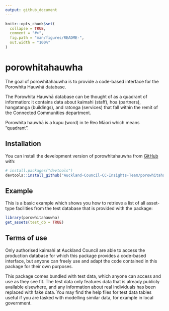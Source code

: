 ```yaml
---
output: github_document
---
```


<!-- README.md is generated from README.Rmd. Please edit that file -->

```r
knitr::opts_chunk$set(
  collapse = TRUE,
  comment = "#>",
  fig.path = "man/figures/README-",
  out.width = "100%"
)
```

# porowhitahauwha

<!-- badges: start -->
<!-- badges: end -->

The goal of porowhitahauwha is to provide a code-based interface for the Porowhita
Hauwhā database.

The Porowhita Hauwhā database can be thought of as a quadrant of information:
it contains data about kaimahi (staff), hoa (partners), hangatanga (buildings),
and ratonga (services) that fall within the remit of the Connected Communities
department.

Porowhita hauwhā is a kupu (word) in te Reo Māori which means "quadrant".

## Installation

You can install the development version of porowhitahauwha from [GitHub](https://github.com/) with:

``` r
# install.packages("devtools")
devtools::install_github("Auckland-Council-CC-Insights-Team/porowhitahauwha")
```

## Example

This is a basic example which shows you how to retrieve a list of all asset-type
facilities from the test database that is provided with the package:

```r
library(porowhitahauwha)
get_assets(test_db = TRUE)
```

## Terms of use

Only authorised kaimahi at Auckland Council are able to access the production database
for which this package provides a code-based interface, but anyone can freely use
and adapt the code contained in this package for their own purposes.

This package comes bundled with test data, which anyone can access and use
as they see fit. The test data only features data that is already publicly
available elsewhere, and any information about real individuals has been replaced
with fake data. You may find the help files for test data tables useful
if you are tasked with modelling similar data, for example in local government.
